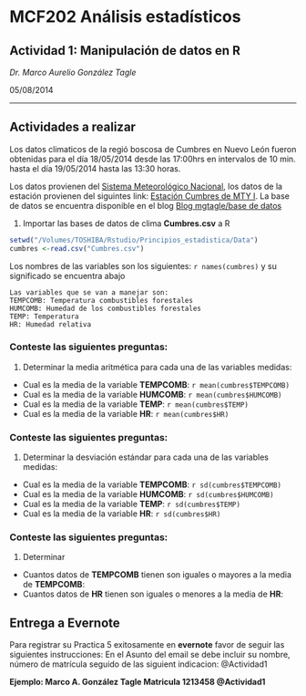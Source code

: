 
# MCF202 Análisis estadísticos
## Actividad 1: Manipulación de datos en R

_Dr. Marco Aurelio González Tagle_ 

05/08/2014

-------------------


## Actividades a realizar

Los datos climaticos de la regió boscosa  de Cumbres en Nuevo León fueron obtenidas para el día 18/05/2014 desde las 17:00hrs en intervalos de 10 min. hasta el día 19/05/2014 hasta las 13:30 horas. 

Los datos provienen del [Sistema Meteorológico Nacional](http://smn.cna.gob.mx/emas/), los datos de la estación provienen del siguintes link: [Estación Cumbres de MTY I](http://smn.cna.gob.mx/emas/txt/NL10_10M.TXT). La base de datos se encuentra disponible en el blog [Blog mgtagle/base de datos](http://wp.me/p145K0-7s)

1. Importar las bases de datos de clima **Cumbres.csv** a R
```r
setwd("/Volumes/TOSHIBA/Rstudio/Principios_estadistica/Data")
cumbres <-read.csv("Cumbres.csv")
```

Los nombres de las variables son los siguientes: `r names(cumbres)` y su significado se encuentra abajo

```
Las variables que se van a manejar son: 
TEMPCOMB: Temperatura combustibles forestales
HUMCOMB: Humedad de los combustibles forestales
TEMP: Temperatura
HR: Humedad relativa
```

### Conteste las siguientes preguntas:

1. Determinar la media aritmética para cada una de las variables medidas:
  * Cual es la media de la variable **TEMPCOMB**: `r mean(cumbres$TEMPCOMB)`
  * Cual es la media de la variable **HUMCOMB**: `r mean(cumbres$HUMCOMB)`
  * Cual es la media de la variable **TEMP**: `r mean(cumbres$TEMP)`
  * Cual es la media de la variable **HR**: `r mean(cumbres$HR)`


### Conteste las siguientes preguntas:

1. Determinar la desviación estándar para cada una de las variables medidas:
  * Cual es la media de la variable **TEMPCOMB**: `r sd(cumbres$TEMPCOMB)`
  * Cual es la media de la variable **HUMCOMB**: `r sd(cumbres$HUMCOMB)`
  * Cual es la media de la variable **TEMP**: `r sd(cumbres$TEMP)`
  * Cual es la media de la variable **HR**: `r sd(cumbres$HR)`

### Conteste las siguientes preguntas:
1. Determinar 
 * Cuantos datos de **TEMPCOMB** tienen son iguales o mayores a la media de  **TEMPCOMB**:
 * Cuantos datos de **HR** tienen son iguales o menores a la media de  **HR**:

## Entrega a Evernote 
Para registrar su Practica 5 exitosamente en **evernote** favor de seguir las siguientes instrucciones:
En el Asunto del email se debe incluir su nombre, número de matrícula seguido de las siguient indicacion: @Actividad1 

**Ejemplo: Marco A. González Tagle Matricula 1213458 @Actividad1**
